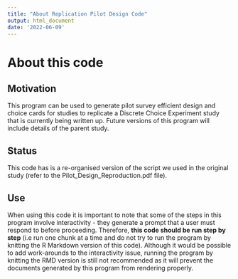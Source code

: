 ```yaml
---
title: "About Replication Pilot Design Code"
output: html_document
date: '2022-06-09'
---
```


# About this code

## Motivation
This program can be used to generate pilot survey efficient design and choice cards for studies to replicate a Discrete Choice Experiment study that is currently being written up. Future versions of this program will include details of the parent study.

## Status
This code has is a re-organised version of the script we used in the original study (refer to the Pilot_Design_Reproduction.pdf file).

## Use
When using this code it is important to note that some of the steps in this program involve interactivity - they generate a prompt that a user must respond to before proceeding. Therefore, **this code should be run step by step** (i.e run one chunk at a time and do not try to run the program by knitting the R Markdown version of this code). Although it would be possible to add work-arounds to the interactivity issue, running the program by knitting the RMD version is still not recommended as it will prevent the documents generated by this program from rendering properly. 
